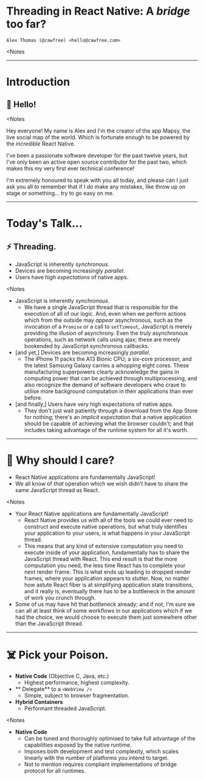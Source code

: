 

<Layout>

# Threading in React Native: A _bridge_ too far?
`Alex Thomas (@cawfree) <hello@cawfree.com>`

</Layout>

<Notes
>
</Notes>

---

<Layout>

# Introduction


## 👋 Hello!

</Layout>

<Notes
>

Hey everyone! My name is Alex and I'm the creator of the app Mapsy, the live social map of the world. Which is fortunate enough to be powered by the _incredible_ React Native.

I've been a passionate software developer for the past twelve years, but I've only been an active open source contributor for the past two, which makes this my very first ever technical conference!

I'm extremely honoured to speak with you all today, and please can I just ask you all to remember that if I _do_ make any mistakes, like throw up on stage or something... try to go easy on me.

</Notes>

---

<Layout>

# Today's Talk...

## ⚡ Threading.
  - JavaScript is inherently _synchronous_.
  - Devices are becoming increasingly _parallel_.
  - Users have _high expectations_ of native apps.

</Layout>

<Notes
>
  - JavaScript is inherently _synchronous_.
    - We have a single JavaScript thread that is responsible for the execution of all of our logic. And, even when we perform actions which from the outside may _appear_ asynchronous, such as the invocation of a `Promise` or a call to `setTimeout`, JavaScript is merely providing the _illusion_ of asynchrony. Even the _truly_ asynchronous operations, such as network calls using ajax; these are merely bookended by JavaScript synchronous callbacks.
  - [and yet,] Devices are becoming increasingly _parallel_.
    - The iPhone 11 packs the A13 Bionic CPU; a six-core processor, and the latest Samsung Galaxy carries a whopping eight cores. These manufacturing superpowers clearly acknowledge the gains in computing power that can be achieved through multiprocessing, and also recognize the demand of software developers who crave to utilise more background computation in their applications than ever before.
  - [and finally,] Users have very high expectations of native apps.
    - They don't just wait patiently through a download from the App Store for nothing; there's an _implicit expectation_ that a native application should be capable of achieving what the browser couldn't; and that includes taking advantage of the runtime system for all it's worth. 

</Notes>

---

<Layout>

# 🤔 Why should I care?

  - React Native applications are fundamentally JavaScript!
  - We all know of _that_ operation which we wish didn't have to share the same JavaScript thread as React.

</Layout>

<Notes
>
  - Your React Native applications are fundamentally JavaScript!
    - React Native provides us with all of the tools we could ever need to construct and execute native operations, but what truly identifies your application to your users, is what happens in your JavaScript thread.
    - This means that any kind of extensive computation you need to execute inside of your application, fundamentally has to share the JavaScript thread with React. This end result is that the more computation you need, the less time React has to complete your next render frame. This is what ends up leading to dropped render frames, where your application appears to stutter. Now, no matter how astute React fiber is at simplifying application state transitions, and it really is, eventually there has to be a bottleneck in the amount of work you crunch through.
  - Some of us may have hit that bottleneck already; and if not, I'm sure we can all at least think of some workflows in our applications which if we had the choice, we would choose to execute them just somewhere other than the JavaScript thread.

</Notes>

---

<Layout>

# ☠️  Pick your Poison.

  - **Native Code** (Objective C, Java, etc.)
    - Highest performance, highest complexity.
  - ** Delegate** to a `<WebView />`
    - Simple, subject to browser fragmentation.
  - **Hybrid Containers**
    - Performant threaded JavaScript.

<Notes
>
  - **Native Code**
    - Can be tuned and thoroughly optimised to take full advantage of the capabilities exposed by the native runtime.
    - Imposes both development and test complexity, which scales linearly with the number of platforms you intend to target.
    - Not to mention requires compliant implementations of bridge protocol for all runtimes.

</Notes>

</Layout>

